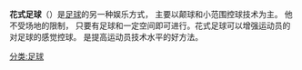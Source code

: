 {{无来源|time=2013-09-04}}
{{扩充|time=2013-09-04}}
'''花式足球'''（{{lang-en|Freestyle football}}）是[[足球|足球]]的另一种娱乐方式， 主要以颠球和小范围控球技术为主。 他不受场地的限制， 只要有足球和一定空间即可进行。花式足球可以增强运动员的对足球的感觉控球。 是提高运动员技术水平的好方法。

{{soccer-stub}}

[[分类:足球|分类:足球]]